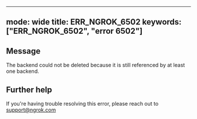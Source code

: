 
---
mode: wide
title: ERR_NGROK_6502
keywords: ["ERR_NGROK_6502", "error 6502"]
---

## Message
The backend could not be deleted because it is still referenced by at least one backend.




## Further help
If you're having trouble resolving this error, please reach out to [support@ngrok.com](mailto:support@ngrok.com?subject=Help%20with%20ERR_NGROK_6502)


